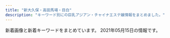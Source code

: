 ```yaml
---
title: "新大久保・高田馬場・目白"
description: "キーワード別にの巨乳アジアン・チャイナエステ嬢情報をまとめました。"
---
```


新着画像と新着キーワードをまとめています。
2021年05月15日の情報です。

<DmmAffiliateIns />
<KeywordTable
  shops={
    [
    {
        "station": "JR\u9ad8\u7530\u99ac\u5834\u99c5\u65e9\u7a32\u7530\u53e3",
        "img_links": [
            "http://www.china-es.info/images/news.jpg",
            "http://www.china-es.info/img/nana1.jpg",
            "http://www.china-es.info/images/menu/top.jpg",
            "http://www.china-es.info/images/sys1.jpg",
            "http://www.china-es.info/img/nana2.jpg",
            "http://www.china-es.info/images/int4.jpg",
            "http://www.china-es.info/img/ringo1.jpg",
            "http://www.china-es.info/images/interior_t.jpg",
            "http://www.china-es.info/images/menu/staff.jpg",
            "http://www.china-es.info/images/sys3.jpg",
            "http://www.china-es.info/images/top.jpg",
            "http://www.china-es.info/images/rec2.jpg",
            "http://www.china-es.info/images/int1.jpg",
            "http://www.china-es.info/img/hibiki1.jpg",
            "http://www.china-es.info/images/staff_t.jpg",
            "http://www.china-es.info/images/menu/interior.jpg",
            "http://www.china-es.info/images/int3.jpg",
            "http://www.china-es.info/images/sys2.jpg",
            "http://www.china-es.info/images/mobile.jpg",
            "http://www.china-es.info/images/head.jpg",
            "http://www.china-es.info/images/rec1.jpg",
            "http://www.china-es.info/images/int2.jpg"
        ],
        "url": "http://www.china-es.info/",
        "keywords": {},
        "name": "Honey At Home \u30cf\u30cb\u30fc\u30a2\u30c3\u30c8\u30db\u30fc\u30e0"
    },
    {
        "keywords": {
            "C": 36
        },
        "name": "Lovely Heart \u5927\u4e45\u4fdd\u5225\u9928",
        "url": "http://aes-treat.com/",
        "img_links": [
            "http://aes-treat.com/scdl/staff/11191.jpg",
            "http://aes-treat.com/scdl/staff/11121mb.jpg",
            "http://aes-treat.com/img/ttl_nouka.jpg",
            "http://aes-treat.com/scdl/staff/11051mb.jpg",
            "http://aes-treat.com/scdl/staff/10971mb.jpg",
            "http://aes-treat.com/scdl/staff/10841.jpg",
            "http://aes-treat.com/pic/top1.jpg",
            "http://aes-treat.com/scdl/staff/11101.jpg",
            "http://aes-treat.com/scdl/staff/11161.jpg",
            "http://aes-treat.com/scdl/staff/10971.jpg",
            "http://aes-treat.com/img/ttl_att.png",
            "http://aes-treat.com/scdl/staff/10721mb.jpg",
            "http://aes-treat.com/scdl/staff/10891.jpg",
            "http://aes-treat.com/scdl/staff/10981.jpg",
            "http://aes-treat.com/scdl/staff/10861mb.jpg",
            "http://aes-treat.com/scdl/staff/10972.jpg",
            "http://aes-treat.com/scdl/staff/10842.jpg",
            "http://aes-treat.com/scdl/staff/11101mb.jpg",
            "http://aes-treat.com/scdl/staff/11201.jpg",
            "http://aes-treat.com/scdl/staff/10651.jpg",
            "http://aes-treat.com/scdl/staff/10981mb.jpg",
            "http://aes-treat.com/scdl/staff/11041.jpg",
            "http://aes-treat.com/scdl/staff/11081.jpg",
            "http://aes-treat.com/scdl/staff/11121.jpg",
            "http://aes-treat.com/scdl/staff/11111mb.jpg",
            "http://aes-treat.com/scdl/staff/10861.jpg",
            "http://aes-treat.com/scdl/staff/10941.jpg",
            "http://aes-treat.com/scdl/staff/11201mb.jpg",
            "http://aes-treat.com/scdl/staff/11151.jpg",
            "http://aes-treat.com/img/system/campaign.jpg",
            "http://aes-treat.com/scdl/staff/10651mb.jpg",
            "http://aes-treat.com/scdl/staff/11162.jpg",
            "http://aes-treat.com/scdl/staff/10902.jpg",
            "http://aes-treat.com/scdl/staff/10841mb.jpg",
            "http://aes-treat.com/scdl/staff/11131.jpg",
            "http://aes-treat.com/scdl/staff/11131mb.jpg",
            "http://aes-treat.com/scdl/staff/11151mb.jpg",
            "http://aes-treat.com/scdl/staff/10941mb.jpg",
            "http://aes-treat.com/scdl/staff/10681mb.jpg",
            "http://aes-treat.com/scdl/staff/10811mb.jpg",
            "http://aes-treat.com/img/ttl_sister.png",
            "http://aes-treat.com/scdl/staff/11161mb.jpg",
            "http://aes-treat.com/scdl/staff/10901.jpg",
            "http://aes-treat.com/img/ttl_mobile.jpg",
            "http://aes-treat.com/i/files/homeimg.jpg",
            "http://aes-treat.com/scdl/staff/10171.jpg",
            "http://aes-treat.com/img/ttl_staff.png",
            "http://aes-treat.com/scdl/staff/11191mb.jpg",
            "http://aes-treat.com/scdl/staff/10171mb.jpg",
            "http://aes-treat.com/scdl/staff/10681.jpg",
            "http://aes-treat.com/scdl/staff/11111.jpg",
            "http://aes-treat.com/scdl/staff/11091.jpg",
            "http://aes-treat.com/scdl/staff/10721.jpg",
            "http://aes-treat.com/pic/head.jpg",
            "http://aes-treat.com/scdl/staff/11081mb.jpg",
            "http://aes-treat.com/scdl/staff/11091mb.jpg",
            "http://aes-treat.com/scdl/staff/10771.jpg",
            "http://aes-treat.com/pic/top2.jpg",
            "http://aes-treat.com/scdl/staff/10891mb.jpg",
            "http://aes-treat.com/scdl/staff/11051.jpg",
            "http://aes-treat.com/scdl/staff/10901mb.jpg",
            "http://aes-treat.com/scdl/staff/11041mb.jpg",
            "http://aes-treat.com/scdl/staff/10811.jpg",
            "http://aes-treat.com/scdl/staff/10771mb.jpg",
            "http://aes-treat.com/img/ttl_attbnr.jpg"
        ],
        "station": "JR\u5927\u4e45\u4fdd\u99c5\u5317\u53e3"
    },
    {
        "url": "http://tkoi.work/",
        "station": "JR\u9ad8\u7530\u99ac\u5834\u99c5\u65e9\u7a32\u7530\u53e3",
        "name": "\u604b",
        "keywords": {},
        "img_links": [
            "http://tkoi.work/images/sys1.png",
            "http://tkoi.work/sp/menu/top.jpg",
            "http://tkoi.work/images/staff_t.jpg",
            "http://tkoi.work/images/main_top.jpg",
            "http://tkoi.work/images/news.png",
            "http://tkoi.work/images/main_footer.jpg",
            "http://tkoi.work/sp/img/riri1.jpg",
            "http://tkoi.work/sp/images/news.jpg",
            "http://tkoi.work/img/ai1.jpg",
            "http://tkoi.work/sp/images/interior_t.png",
            "http://tkoi.work/sp/images/rec1.png",
            "http://tkoi.work/images/4.jpg",
            "http://tkoi.work/img/koko1.jpg",
            "http://tkoi.work/sp/images/tel.jpg",
            "http://tkoi.work/sp/img/koko1.jpg",
            "http://tkoi.work/sp/images/newsb.png",
            "http://tkoi.work/images/s1.png",
            "http://tkoi.work/sp/images/staff_t.png",
            "http://tkoi.work/images/b1.jpg",
            "http://tkoi.work/sp/menu/staff.jpg",
            "http://tkoi.work/sp/images/int1.png",
            "http://tkoi.work/images/2.jpg",
            "http://tkoi.work/images/mobile.jpg",
            "http://tkoi.work/sp/images/1.jpg",
            "http://tkoi.work/sp/images/sys.png",
            "http://tkoi.work/sp/images/info.png",
            "http://tkoi.work/images/ta.jpg",
            "http://tkoi.work/sp/images/3.jpg",
            "http://tkoi.work/sp/img/mika1.jpg",
            "http://tkoi.work/sp/images/footer.png",
            "http://tkoi.work/sp/img/ai1.jpg",
            "http://tkoi.work/images/interior_t.jpg",
            "http://tkoi.work/img/mika1.jpg",
            "http://tkoi.work/sp/images/4.jpg",
            "http://tkoi.work/sp/images/rec2.png",
            "http://tkoi.work/sp/images/int2.png",
            "http://tkoi.work/img/riri1.jpg",
            "http://tkoi.work/sp/images/info_t.jpg",
            "http://tkoi.work/images/1.jpg",
            "http://tkoi.work/images/int1.png",
            "http://tkoi.work/sp/images/head.jpg",
            "http://tkoi.work/images/b2.jpg",
            "http://tkoi.work/sp/images/ac1.jpg",
            "http://tkoi.work/sp/images/ac2.png",
            "http://tkoi.work/images/head.jpg",
            "http://tkoi.work/images/sm.jpg",
            "http://tkoi.work/images/b3.jpg",
            "http://tkoi.work/images/sys2.png",
            "http://tkoi.work/sp/images/2.jpg",
            "http://tkoi.work/images/3.jpg",
            "http://tkoi.work/images/int2.png"
        ]
    },
    {
        "url": "https://est-hana.com/",
        "img_links": [
            "https://est-hana.com/img/girl/thumb/smain110138adcf1cf026681bfa9a408199a21890.jpg",
            "https://est-hana.com/img/girl/list/s77_list.jpg",
            "https://est-hana.com/img/girl/thumb/s173_2.jpg",
            "https://est-hana.com/img/whatnew/20200304.jpg",
            "https://est-hana.com/img/material/staffdetail_t1.png",
            "https://est-hana.com/img/girl/thumb/s173_1.jpg",
            "https://est-hana.com/img/girl/main/s173_1.jpg",
            "https://est-hana.com/img/material/w6.png",
            "https://est-hana.com/img/girl/list/s75_face.jpg",
            "https://est-hana.com/img/material/gm2_rollout.png",
            "https://est-hana.com/img/girl/thumb/smain1912da4fa2da2e801312734721e1a44d8e19.jpg",
            "https://est-hana.com/img/material/massap3.jpg",
            "https://est-hana.com/img/material/top_t4.png",
            "https://est-hana.com/img/girl/list/slist189e9ae2d8752cd8b9474ebd62df9909f9b.jpg",
            "https://est-hana.com/img/girl/list/sface110404ef9fc79e2a0a04d64b621c22a0c77.jpg",
            "https://est-hana.com/img/material/month.png",
            "https://est-hana.com/img/girl/list/slist19053cc33bb85f739f63e84c2ae2c41c2eb.jpg",
            "https://est-hana.com/img/girl/list/slist187110f9d5212fd19d8b8410ec6bff294e6.jpg",
            "https://est-hana.com/img/girl/main/smain110138adcf1cf026681bfa9a408199a21890.jpg",
            "https://est-hana.com/img/material/photorenew2rev1.jpg",
            "https://est-hana.com/img/material/photorenew3.jpg",
            "https://est-hana.com/img/material/accsess_picter2.jpg",
            "https://est-hana.com/img/girl/list/s163_face.jpg",
            "https://est-hana.com/img/girl/list/slist199a8b144d9cbd006fc9dffdf23ad77de07.jpg",
            "https://est-hana.com/img/girl/list/s173_list.jpg",
            "https://est-hana.com/img/material/photorenew5.jpg",
            "https://est-hana.com/img/girl/main/smain1911ec56c0d5cc68365ea11e2e52a40272d8.jpg",
            "https://est-hana.com/img/girl/list/s180_list.jpg",
            "https://est-hana.com/img/girl/list/s139_list.jpg",
            "https://est-hana.com/img/girl/thumb/smain184149673a0eecbfdaab27d1a016ce6f4281.jpg",
            "https://est-hana.com/img/material/massap7.jpg",
            "https://est-hana.com/img/girl/thumb/s77_3.jpg",
            "https://est-hana.com/img/material/systme_t2.png",
            "https://est-hana.com/img/girl/main/s163_1.jpg",
            "https://est-hana.com/img/girl/thumb/s163_1.jpg",
            "https://est-hana.com/img/material/gm1_rollout.png",
            "https://est-hana.com/img/girl/pickup/pickup20180830201105.jpg",
            "https://est-hana.com/img/material/hosi5.png",
            "https://est-hana.com/img/girl/main/smain1891e9ae2d8752cd8b9474ebd62df9909f9b.jpg",
            "https://est-hana.com/img/girl/thumb/s77_2.jpg",
            "https://est-hana.com/img/material/day.png",
            "https://est-hana.com/img/girl/thumb/smain1931e3a7504f14e2050f14cb6782d72bb46c.jpg",
            "https://est-hana.com/img/girl/thumb/smain193281777917c863b2cd265723b9cb5a3c32.jpg",
            "https://est-hana.com/img/girl/main/s180_1.jpg",
            "https://est-hana.com/img/girl/list/s173_face.jpg",
            "https://est-hana.com/img/material/top_t2.png",
            "https://est-hana.com/img/girl/pickup/topgirl20141227182718.png",
            "https://est-hana.com/img/material/top_t6.png",
            "https://est-hana.com/img/girl/list/s88_face.jpg",
            "https://est-hana.com/img/material/gm6_rollout.png",
            "https://est-hana.com/img/material/massap1.jpg",
            "https://est-hana.com/img/girl/list/sface8365230fc40840a020ba3ed47600db4b4a.jpg",
            "https://est-hana.com/img/material/staff_t1rev1.png",
            "https://est-hana.com/img/material/top_t3.png",
            "https://est-hana.com/img/girl/list/sface199a8b144d9cbd006fc9dffdf23ad77de07.jpg",
            "https://est-hana.com/img/girl/thumb/smain83265230fc40840a020ba3ed47600db4b4a.jpg",
            "https://est-hana.com/img/girl/main/smain1931e3a7504f14e2050f14cb6782d72bb46c.jpg",
            "https://est-hana.com/img/girl/thumb/smain19725e2ed7efe2de621955e09d12295a13ee.jpg",
            "https://est-hana.com/img/girl/main/s77_1.jpg",
            "https://est-hana.com/img/girl/list/s180_face.jpg",
            "https://est-hana.com/img/girl/list/s77_face.jpg",
            "https://est-hana.com/img/girl/thumb/smain18725b09cd881b1f036f9f4970616c10b474.jpg",
            "https://est-hana.com/img/girl/pickup/pickup20191214162524.jpg",
            "https://est-hana.com/img/material/massap6.jpg",
            "https://est-hana.com/img/material/topflashimg1.jpg",
            "https://est-hana.com/img/girl/list/sface193e3a7504f14e2050f14cb6782d72bb46c.jpg",
            "https://est-hana.com/img/girl/main/smain1901e7f2a11706f93c08ab1eb76c57c0a501.jpg",
            "https://est-hana.com/img/material/d15.png",
            "https://est-hana.com/img/material/age.png",
            "https://est-hana.com/img/girl/pickup/topgirl20180908131653.png",
            "https://est-hana.com/img/girl/thumb/s180_1.jpg",
            "https://est-hana.com/img/girl/pickup/pickup20190121202926.jpg",
            "https://est-hana.com/img/girl/pickup/topgirl20161016054301.png",
            "https://est-hana.com/img/girl/pickup/pickup20190227121102.jpg",
            "https://est-hana.com/img/girl/list/slist8365230fc40840a020ba3ed47600db4b4a.jpg",
            "https://est-hana.com/img/girl/list/sface19753ce52e0264e81a8a42e5d3c84dd833e.jpg",
            "https://est-hana.com/img/girl/thumb/smain184249673a0eecbfdaab27d1a016ce6f4281.jpg",
            "https://est-hana.com/img/girl/list/s86_list.jpg",
            "https://est-hana.com/img/material/infopanel.png",
            "https://est-hana.com/img/material/sys_option.png",
            "https://est-hana.com/img/material/gm5_rollout.png",
            "https://est-hana.com/img/material/staff_t1.png",
            "https://est-hana.com/img/girl/list/s139_face.jpg",
            "https://est-hana.com/img/girl/thumb/smain197153ce52e0264e81a8a42e5d3c84dd833e.jpg",
            "https://est-hana.com/img/girl/list/slist2012ba9beda1a19f1ba57dcc87485d57321.jpg",
            "https://est-hana.com/img/girl/main/s86_1.jpg",
            "https://est-hana.com/img/girl/pickup/topgirl20140510202547.png",
            "https://est-hana.com/img/material/massap2.jpg",
            "https://est-hana.com/img/girl/thumb/s86_1.jpg",
            "https://est-hana.com/img/girl/list/slist191ec56c0d5cc68365ea11e2e52a40272d8.jpg",
            "https://est-hana.com/img/girl/pickup/topgirl20140502225842.png",
            "https://est-hana.com/img/material/sys_course1_rev2.png",
            "https://est-hana.com/img/material/photorenew1.jpg",
            "https://est-hana.com/img/girl/thumb/smain1871110bf62c88dcefca310cdc127f9b11f2.jpg",
            "https://est-hana.com/img/material/systme_t1.png",
            "https://est-hana.com/img/material/sys_course2_rev2.png",
            "https://est-hana.com/img/girl/pickup/pickup20191208191053.jpg",
            "https://est-hana.com/img/material/massap4.jpg",
            "https://est-hana.com/img/girl/list/s88_list.jpg",
            "https://est-hana.com/img/girl/main/smain1871110bf62c88dcefca310cdc127f9b11f2.jpg",
            "https://est-hana.com/img/material/massap5.jpg",
            "https://est-hana.com/img/material/returnbtn.png",
            "https://est-hana.com/img/girl/list/slist19753ce52e0264e81a8a42e5d3c84dd833e.jpg",
            "https://est-hana.com/img/material/gm4_rollout.png",
            "https://est-hana.com/img/girl/thumb/smain1902e7f2a11706f93c08ab1eb76c57c0a501.jpg",
            "https://est-hana.com/img/girl/pickup/pickup20181218104555.jpg",
            "https://est-hana.com/img/material/gm3_rollout.png",
            "https://est-hana.com/img/camp/camp20210501.png",
            "https://est-hana.com/img/whatnew/20200401_mask.jpg",
            "https://est-hana.com/img/material/m5.png",
            "https://est-hana.com/img/girl/list/slist110d5ce8a5906e2cdaf90af47c9395e0dff.jpg",
            "https://est-hana.com/img/girl/main/smain197153ce52e0264e81a8a42e5d3c84dd833e.jpg",
            "https://est-hana.com/img/girl/thumb/smain83165230fc40840a020ba3ed47600db4b4a.jpg",
            "https://est-hana.com/img/material/sys_etc.png",
            "https://est-hana.com/img/girl/pickup/pickup20190528135649.jpg",
            "https://est-hana.com/img/material/hosi4.png",
            "https://est-hana.com/img/girl/thumb/smain1891e9ae2d8752cd8b9474ebd62df9909f9b.jpg",
            "https://est-hana.com/img/material/detailwaku.png",
            "https://est-hana.com/img/material/photorenew4.jpg",
            "https://est-hana.com/img/girl/pickup/topgirl20190528141109.png",
            "https://est-hana.com/img/girl/list/slist193a69a1a063a3159e298d18b691542266d.jpg",
            "https://est-hana.com/img/girl/list/s86_face.jpg",
            "https://est-hana.com/img/girl/thumb/s75_1.jpg",
            "https://est-hana.com/img/girl/pickup/pickup20190118192153.jpg",
            "https://est-hana.com/img/girl/list/sface187386757ea62d773ca58e2457fc23b8e13.jpg",
            "https://est-hana.com/img/material/sys_course3_rev1.png",
            "https://est-hana.com/img/girl/thumb/s88_1.jpg",
            "https://est-hana.com/img/girl/pickup/topgirl20180308214256.png",
            "https://est-hana.com/img/girl/thumb/smain1901e7f2a11706f93c08ab1eb76c57c0a501.jpg",
            "https://est-hana.com/img/girl/pickup/pickup20190118192257.jpg",
            "https://est-hana.com/img/girl/pickup/pickup20180526173711.jpg",
            "https://est-hana.com/img/material/accsess_station.png",
            "https://est-hana.com/img/girl/main/s88_1.jpg",
            "https://est-hana.com/img/girl/pickup/pickup20141227182613.jpeg",
            "https://est-hana.com/img/material/click_tel_btn.png",
            "https://est-hana.com/img/girl/thumb/smain1911ec56c0d5cc68365ea11e2e52a40272d8.jpg",
            "https://est-hana.com/img/girl/thumb/smain1102404ef9fc79e2a0a04d64b621c22a0c77.jpg",
            "https://est-hana.com/img/girl/list/sface201dc74ab8dea78d771771d5fda7bccc989.jpg",
            "https://est-hana.com/img/girl/list/s75_list.jpg",
            "https://est-hana.com/img/material/sframe2014.png",
            "https://est-hana.com/img/girl/main/s75_1.jpg",
            "https://est-hana.com/img/whatnew/20200401min60.jpg",
            "https://est-hana.com/img/girl/list/sface191ec56c0d5cc68365ea11e2e52a40272d8.jpg",
            "https://est-hana.com/img/girl/list/sface190e7f2a11706f93c08ab1eb76c57c0a501.jpg",
            "https://est-hana.com/img/material/top_t2_img_rev2.jpg",
            "https://est-hana.com/img/girl/pickup/topgirl20180526173824.png",
            "https://est-hana.com/img/girl/list/slist18449673a0eecbfdaab27d1a016ce6f4281.jpg",
            "https://est-hana.com/img/material/massa_t1.png",
            "https://est-hana.com/img/girl/list/sface18449673a0eecbfdaab27d1a016ce6f4281.jpg",
            "https://est-hana.com/img/girl/thumb/smain1913da4fa2da2e801312734721e1a44d8e19.jpg",
            "https://est-hana.com/img/girl/list/sface189e9ae2d8752cd8b9474ebd62df9909f9b.jpg",
            "https://est-hana.com/img/girl/thumb/s77_1.jpg",
            "https://est-hana.com/img/girl/list/s163_list.jpg",
            "https://est-hana.com/img/material/top_t5.png",
            "https://est-hana.com/img/material/line1.png",
            "https://est-hana.com/img/girl/main/smain184149673a0eecbfdaab27d1a016ce6f4281.jpg",
            "https://est-hana.com/img/material/top_twitter.png",
            "https://est-hana.com/img/girl/main/smain83165230fc40840a020ba3ed47600db4b4a.jpg"
        ],
        "keywords": {
            "\u30c0\u30a4\u30ca\u30de\u30a4\u30c8": 1,
            "E": 4,
            "C": 40,
            "G": 1
        },
        "name": "\u82b1",
        "station": "JR\u5927\u4e45\u4fdd\u99c5\u5317\u53e3"
    },
    {
        "keywords": {},
        "img_links": [
            "http://www.kity.work/images/head.jpg",
            "http://www.kity.work/images/3.jpg",
            "http://www.kity.work/img/aoi1.jpg",
            "http://www.kity.work/images/s2.jpg",
            "http://www.kity.work/img/sara2.jpg",
            "http://www.kity.work/img/aoi2.jpg",
            "http://www.kity.work/img/erina2.jpg",
            "http://www.kity.work/images/sys.jpg",
            "http://www.kity.work/images/tel.jpg",
            "http://www.kity.work/staff/erina.jpg",
            "http://www.kity.work/images/5.jpg",
            "http://www.kity.work/images/up.jpg",
            "http://www.kity.work/img/yuka1.jpg",
            "http://www.kity.work/images/7.jpg",
            "http://www.kity.work/images/ac2.jpg",
            "http://www.kity.work/images/1.jpg",
            "http://www.kity.work/staff/sara.jpg",
            "http://www.kity.work/staff/yuka.jpg",
            "http://www.kity.work/img/yuka2.jpg",
            "http://www.kity.work/images/s1.jpg",
            "http://www.kity.work/staff/nana.jpg",
            "http://www.kity.work/staff/aoi.jpg",
            "http://www.kity.work/img/erina1.jpg",
            "http://www.kity.work/img/nana1.jpg",
            "http://www.kity.work/img/sara1.jpg",
            "http://www.kity.work/images/int2.jpg",
            "http://www.kity.work/images/int1.jpg",
            "http://www.kity.work/images/6.jpg",
            "http://www.kity.work/images/interior_t.jpg",
            "http://www.kity.work/images/s1.png",
            "http://www.kity.work/images/staff_t.jpg",
            "http://www.kity.work/images/tg.jpg",
            "http://www.kity.work/images/news.jpg"
        ],
        "url": "http://www.kity.work/",
        "station": "JR\u9ad8\u7530\u99ac\u5834\u99c5\u65e9\u7a32\u7530\u53e3",
        "name": "\u98a8\u96c5\u5802 \uff5e\u3075\u3046\u304c\u3069\u3046\uff5e"
    },
    {
        "station": "JR\u9ad8\u7530\u99ac\u5834\u99c5\u65e9\u7a32\u7530\u53e3",
        "keywords": {
            "83": 3,
            "86": 3,
            "C": 18
        },
        "name": "\u99ac\u5834one",
        "url": "http://familiar.ests.jp/",
        "img_links": [
            "http://familiar.ests.jp/photos/sites/33/2019/09/2019092318545965.jpg",
            "http://familiar.ests.jp/images/info.png",
            "http://familiar.ests.jp/images/s_link.png",
            "http://familiar.ests.jp/images/news.png",
            "http://familiar.ests.jp/images/s_staff.png",
            "http://familiar.ests.jp/images/s_service.png",
            "http://familiar.ests.jp/images/top.jpg",
            "http://familiar.ests.jp/photos/sites/33/2019/07/2019073009094778.jpg",
            "http://familiar.ests.jp/images/staff_bj4s.png",
            "http://familiar.ests.jp/photos/sites/33/2020/10/2020101901153954.jpg",
            "http://familiar.ests.jp/images/nei_bj1.png",
            "http://familiar.ests.jp/images/mobile.jpg",
            "http://familiar.ests.jp/images/service.jpg",
            "http://familiar.ests.jp/photos/sites/33/2019/09/2019092718554568.jpg",
            "http://familiar.ests.jp/images/bian.jpg",
            "http://familiar.ests.jp/images/acc.png",
            "http://familiar.ests.jp/photos/sites/33/2019/09/2019092718570723.jpg",
            "http://familiar.ests.jp/images/staff_bj1s.png",
            "http://familiar.ests.jp/photos/sites/33/2020/10/2020101409554799.jpg"
        ]
    },
    {
        "keywords": {
            "D": 2,
            "88": 3,
            "E": 2,
            "C": 3,
            "86": 4
        },
        "station": "JR\u9ad8\u7530\u99ac\u5834\u99c5",
        "name": "NEW ONLY ONE",
        "img_links": [
            "http://www.aromaonly1.com/images/index_18.jpg",
            "http://www.aromaonly1.com/uploads/66dc68de1f9c001b6f15d52303314efc.jpg",
            "http://www.aromaonly1.com/images/index_11.jpg",
            "http://www.aromaonly1.com/uploads/39a20c0f1405de5aa73fad53492e41be.jpg",
            "http://www.aromaonly1.com/images/index_06.jpg",
            "http://www.aromaonly1.com/images/aromaonly1_468x60.png",
            "http://www.aromaonly1.com/images/index_19.jpg",
            "http://www.aromaonly1.com/uploads/b43afdf6c0db7020b472f89b05664984.jpg",
            "http://www.aromaonly1.com/images/index_16.jpg",
            "http://www.aromaonly1.com/images/index_15.jpg",
            "http://www.aromaonly1.com/images/index_17.jpg",
            "http://www.aromaonly1.com/images/index_02.jpg",
            "http://www.aromaonly1.com/images/index_01.jpg",
            "http://www.aromaonly1.com/uploads/0d74a4af5e268e3562daa56048c13906.jpg",
            "http://www.aromaonly1.com/my_work/images/pic1.png",
            "http://www.aromaonly1.com/uploads/2f5941103973429d3981087968a845a3.jpg",
            "http://www.aromaonly1.com/images/index_05.jpg",
            "http://www.aromaonly1.com/images/interior_10.jpg",
            "http://www.aromaonly1.com/uploads/e01fa669285bc99ba782abfd90a08bb2.jpg",
            "http://www.aromaonly1.com/images/service_10.jpg",
            "http://www.aromaonly1.com/uploads/ac75f516de3602f2ed5de1d9e2383a35.jpg",
            "http://www.aromaonly1.com/uploads/8e9e8b4d89b256773f17dff61368328c.jpg",
            "http://www.aromaonly1.com/images/service_11.jpg",
            "http://www.aromaonly1.com/images/index_08.jpg",
            "http://www.aromaonly1.com/uploads/015cba9c432d730d26583fe998534fa6.jpg",
            "http://www.aromaonly1.com/images/index_04.jpg",
            "http://www.aromaonly1.com/uploads/c24b4a66b959c50d941c227e2167e47a.jpg",
            "http://www.aromaonly1.com/images/fanhui.png",
            "http://www.aromaonly1.com/images/index_12.jpg",
            "http://www.aromaonly1.com/images/index_07.jpg",
            "http://www.aromaonly1.com/images/index_14.jpg",
            "http://www.aromaonly1.com/uploads/5f4083d49285cbe64774b1bd70e86150.jpg",
            "http://www.aromaonly1.com/uploads/56e94a67d1aa4ea89d5f2064a387ab96.jpg",
            "http://www.aromaonly1.com/uploads/18799c1985ca7d1cd026808323ec51c2.jpg",
            "http://www.aromaonly1.com/images/index_21.jpg",
            "http://www.aromaonly1.com/images/index_20.jpg",
            "http://www.aromaonly1.com/images/girls_10.jpg",
            "http://www.aromaonly1.com/uploads/3e6ede4dd71b9611bfc0fc01fff82057.jpg",
            "http://www.aromaonly1.com/images/link_10.jpg",
            "http://www.aromaonly1.com/images/index_03.jpg"
        ],
        "url": "http://www.aromaonly1.com/"
    },
    {
        "keywords": {
            "\u30bb\u30af\u30b7\u30fc": 1,
            "C": 21,
            "E": 1
        },
        "station": "JR\u5927\u4e45\u4fdd\u99c5\u5317\u53e3",
        "url": "https://www.cocoro556.in/",
        "name": "COCORO",
        "img_links": [
            "https://www.cocoro556.in/img/girl/list/slist167f0b4414b94d2c934624a47b21815ef54.jpg",
            "https://www.cocoro556.in/img/girl/main/smain1421b75436b0012f83588e08b8d8eb48c8c2.jpg",
            "https://www.cocoro556.in/img/material/p6_t3_subt1.png",
            "https://www.cocoro556.in/img/camp/camp20210501premium.jpg",
            "https://www.cocoro556.in/img/girl/main/smain1541a1f8e548a2959236fdd0e7abcde80ac7.jpg",
            "https://www.cocoro556.in/img/girl/list/slist12642f85375ac3eb532582567360874d2d6.jpg",
            "https://www.cocoro556.in/img/material/top_t4.png",
            "https://www.cocoro556.in/img/material/photost4rev1.png",
            "https://www.cocoro556.in/img/girl/thumb/smain1421b75436b0012f83588e08b8d8eb48c8c2.jpg",
            "https://www.cocoro556.in/img/girl/thumb/smain1673d805234c8fbb465b0ed26b0a1e25b455.jpg",
            "https://www.cocoro556.in/img/material/p3_t1.png",
            "https://www.cocoro556.in/img/material/p2_t2_sub_m1_3.png",
            "https://www.cocoro556.in/img/material/p2_t2_sub_m1_1.png",
            "https://www.cocoro556.in/img/material/photost5.png",
            "https://www.cocoro556.in/img/material/top_t3_subt1.png",
            "https://www.cocoro556.in/img/material/p2_t2_sub_m1_2.png",
            "https://www.cocoro556.in/img/girl/thumb/smain126142f85375ac3eb532582567360874d2d6.jpg",
            "https://www.cocoro556.in/img/material/accminimgrev1.jpg",
            "https://www.cocoro556.in/img/girl/list/slist154a1f8e548a2959236fdd0e7abcde80ac7.jpg",
            "https://www.cocoro556.in/img/girl/main/smain1441346e3df3ff1cef1386c89c6ba9e9f72e.jpg",
            "https://www.cocoro556.in/img/girl/main/smain145116a1817d484392856fb102a075fe06df.jpg",
            "https://www.cocoro556.in/img/material/gm5_rollover.png",
            "https://www.cocoro556.in/img/material/gm3_rollout.png",
            "https://www.cocoro556.in/img/girl/list/slist144346e3df3ff1cef1386c89c6ba9e9f72e.jpg",
            "https://www.cocoro556.in/img/material/photost2rev1.png",
            "https://www.cocoro556.in/img/girl/thumb/smain1423ae12bc52cc115b3190fbe6a84a8ffa74.jpg",
            "https://www.cocoro556.in/img/material/p2_t2_subt5.png",
            "https://www.cocoro556.in/img/material/pageheaderimg3.jpg",
            "https://www.cocoro556.in/img/girl/thumb/smain16617090642c09cac745b0ded19f41e41b2c.jpg",
            "https://www.cocoro556.in/img/girl/list/slist1667090642c09cac745b0ded19f41e41b2c.jpg",
            "https://www.cocoro556.in/img/material/p6_t2_subt1.png",
            "https://www.cocoro556.in/img/material/p3_1_t1.png",
            "https://www.cocoro556.in/img/girl/thumb/smain1672d805234c8fbb465b0ed26b0a1e25b455.jpg",
            "https://www.cocoro556.in/img/material/gm6_rollover.png",
            "https://www.cocoro556.in/img/material/top_t3_imgrev1.jpg",
            "https://www.cocoro556.in/img/material/pageheaderimg1.jpg",
            "https://www.cocoro556.in/img/material/top_t3.png",
            "https://www.cocoro556.in/img/girl/main/smain1671d805234c8fbb465b0ed26b0a1e25b455.jpg",
            "https://www.cocoro556.in/img/girl/main/smain1461f806d031a1244ccfaa8b4d307f6ef6d7.jpg",
            "https://www.cocoro556.in/img/girl/thumb/smain16637090642c09cac745b0ded19f41e41b2c.jpg",
            "https://www.cocoro556.in/img/girl/thumb/smain16627090642c09cac745b0ded19f41e41b2c.jpg",
            "https://www.cocoro556.in/img/girl/thumb/smain145116a1817d484392856fb102a075fe06df.jpg",
            "https://www.cocoro556.in/img/material/top_t1.png",
            "https://www.cocoro556.in/img/girl/thumb/smain1671d805234c8fbb465b0ed26b0a1e25b455.jpg",
            "https://www.cocoro556.in/img/material/pd_number.png",
            "https://www.cocoro556.in/img/material/p2_t2_subt5_m1.png",
            "https://www.cocoro556.in/img/girl/thumb/smain1462f806d031a1244ccfaa8b4d307f6ef6d7.jpg",
            "https://www.cocoro556.in/img/girl/thumb/smain14922dea5bdda380e76839c012ab24bd9f82.jpg",
            "https://www.cocoro556.in/img/material/p6_t1.png",
            "https://www.cocoro556.in/img/material/gm5_rollout.png",
            "https://www.cocoro556.in/img/girl/main/smain126142f85375ac3eb532582567360874d2d6.jpg",
            "https://www.cocoro556.in/img/material/p2_t2.png",
            "https://www.cocoro556.in/img/girl/thumb/smain1543ab2e0ee9f9fde8103e9fe80e33b07761.jpg",
            "https://www.cocoro556.in/img/girl/thumb/smain145316a1817d484392856fb102a075fe06df.jpg",
            "https://www.cocoro556.in/img/material/pd_st3.png",
            "https://www.cocoro556.in/img/girl/thumb/smain1491773ceed1a7cd35919e9c6866285fb943.jpg",
            "https://www.cocoro556.in/img/material/p2_t2_subt4.png",
            "https://www.cocoro556.in/img/material/pd_st2.png",
            "https://www.cocoro556.in/img/material/leftinfo.png",
            "https://www.cocoro556.in/img/material/pageheaderimg2.jpg",
            "https://www.cocoro556.in/img/girl/list/slist142b75436b0012f83588e08b8d8eb48c8c2.jpg",
            "https://www.cocoro556.in/img/material/gm2_rollover.png",
            "https://www.cocoro556.in/img/material/gm1_rollover.png",
            "https://www.cocoro556.in/img/girl/list/slist14516a1817d484392856fb102a075fe06df.jpg",
            "https://www.cocoro556.in/img/girl/thumb/smain1442346e3df3ff1cef1386c89c6ba9e9f72e.jpg",
            "https://www.cocoro556.in/img/girl/thumb/smain14634879628e490d1ecf1cd7a9d727569f95.jpg",
            "https://www.cocoro556.in/img/camp/camp20210403short.jpg",
            "https://www.cocoro556.in/img/material/photost3rev1.png",
            "https://www.cocoro556.in/img/material/photost6.png",
            "https://www.cocoro556.in/img/girl/thumb/smain1493773ceed1a7cd35919e9c6866285fb943.jpg",
            "https://www.cocoro556.in/img/girl/thumb/smain145216a1817d484392856fb102a075fe06df.jpg",
            "https://www.cocoro556.in/img/girl/thumb/smain1541a1f8e548a2959236fdd0e7abcde80ac7.jpg",
            "https://www.cocoro556.in/img/material/p2_t2_subt5_m2.png",
            "https://www.cocoro556.in/img/material/p2_t2_subt3.png",
            "https://www.cocoro556.in/img/material/p2_t2_subt1.png",
            "https://www.cocoro556.in/img/girl/thumb/smain1422b75436b0012f83588e08b8d8eb48c8c2.jpg",
            "https://www.cocoro556.in/img/material/pd_st1.png",
            "https://www.cocoro556.in/img/material/p6_t2.png",
            "https://www.cocoro556.in/img/material/p6_t3.png",
            "https://www.cocoro556.in/img/girl/main/smain16617090642c09cac745b0ded19f41e41b2c.jpg",
            "https://www.cocoro556.in/img/material/ftel.png",
            "https://www.cocoro556.in/img/girl/main/smain1491773ceed1a7cd35919e9c6866285fb943.jpg",
            "https://www.cocoro556.in/img/material/photost1.png",
            "https://www.cocoro556.in/img/material/photost7.png",
            "https://www.cocoro556.in/img/material/mobilesite.png",
            "https://www.cocoro556.in/img/material/gm6_rollout.png",
            "https://www.cocoro556.in/img/material/pageheaderimg4.jpg",
            "https://www.cocoro556.in/img/material/p2_t2_subt2.png",
            "https://www.cocoro556.in/img/girl/thumb/smain1461f806d031a1244ccfaa8b4d307f6ef6d7.jpg",
            "https://www.cocoro556.in/img/girl/thumb/smain126242f85375ac3eb532582567360874d2d6.jpg",
            "https://www.cocoro556.in/img/material/p5_t1.png",
            "https://www.cocoro556.in/img/girl/list/slist146f806d031a1244ccfaa8b4d307f6ef6d7.jpg",
            "https://www.cocoro556.in/img/material/age_rollout.png",
            "https://www.cocoro556.in/img/girl/list/slist149a7ba2e87eeed7d2ede49599bc2037647.jpg",
            "https://www.cocoro556.in/img/girl/thumb/smain1542a1f8e548a2959236fdd0e7abcde80ac7.jpg",
            "https://www.cocoro556.in/img/girl/thumb/smain126332fd72809eba38056753c1720b05d8d5.jpg",
            "https://www.cocoro556.in/img/material/p2_t2_subt4_m1.png",
            "https://www.cocoro556.in/img/material/gm2_rollout.png",
            "https://www.cocoro556.in/img/girl/thumb/smain1443346e3df3ff1cef1386c89c6ba9e9f72e.jpg",
            "https://www.cocoro556.in/img/material/top_t2.png",
            "https://www.cocoro556.in/img/material/gm3_rollover.png",
            "https://www.cocoro556.in/img/material/gm4_rollout.png",
            "https://www.cocoro556.in/img/camp/camp20210501.jpg",
            "https://www.cocoro556.in/img/material/gm1_rollout.png",
            "https://www.cocoro556.in/img/girl/thumb/smain1441346e3df3ff1cef1386c89c6ba9e9f72e.jpg"
        ]
    },
    {
        "name": "\u6708\u306e\u82b1",
        "keywords": {},
        "img_links": [
            "https://static.wixstatic.com/media/80a184_37c7b495532e44808fa932ada8728921~mv2.png",
            "https://static.wixstatic.com/media/80a184_126746405a7f40f191a12f71b777ea41~mv2.png",
            "https://static.wixstatic.com/media/80a184_fc46eb4762dc45d5aaded3823ed9ff89~mv2.png",
            "https://static.wixstatic.com/media/80a184_60e3e10d71c6473ca82f313fefc49773~mv2.png",
            "https://static.wixstatic.com/media/80a184_5208b825bc574a8e8c38cfed61640f7b~mv2.png",
            "https://static.wixstatic.com/media/80a184_f4cca0709e8a42dfbc72e26393934723~mv2.jpg",
            "https://static.wixstatic.com/media/80a184_b70a2c117ac542f79ec2a2014b642be4~mv2.png",
            "https://static.wixstatic.com/media/80a184_a8f91b6640fd4492af590f16ac685c66~mv2.png",
            "https://static.wixstatic.com/media/80a184_40c0679b081a48f9bb573cda81913473~mv2.png",
            "https://static.wixstatic.com/media/80a184_a8e12af9159e4af2bbd2cf724caf4e6a~mv2.jpeg",
            "https://static.wixstatic.com/media/80a184_9dc0d14b20d54a71a6cb9f57217e8a32~mv2.png",
            "https://static.wixstatic.com/media/80a184_685d8785c64448469efbaecd356f0615~mv2.jpg",
            "https://static.wixstatic.com/media/80a184_6f8a99a76cfa4e8cb6871f8cdc4667f5~mv2.png",
            "https://static.wixstatic.com/media/71aabe_7fde48e91203411687f75bf66049b810~mv2.jpg"
        ],
        "url": "https://tsukinohana88.wixsite.com/index",
        "station": "JR\u65b0\u5927\u4e45\u4fdd\u99c5"
    },
    {
        "keywords": {
            "87": 72,
            "88": 27,
            "83": 9,
            "86": 94,
            "C": 2,
            "D": 182,
            "E": 36,
            "85": 18
        },
        "name": "Familiar\u30fb\u30d5\u30a1\u30df\u30ea\u30fc\u30a2",
        "station": "JR\u65b0\u5927\u4e45\u4fdd\u99c5",
        "url": "http://familiar.tyo.cm/",
        "img_links": [
            "http://familiar.tyo.cm/photos/sites/37/2019/06/2019060406161857.jpg",
            "http://familiar.tyo.cm/photos/sites/37/2019/03/2019032406115311.jpg",
            "http://familiar.tyo.cm/images/s_link.jpg",
            "http://familiar.tyo.cm/photos/sites/37/2019/11/2019110802115992.jpg",
            "http://familiar.tyo.cm/photos/sites/37/2019/06/201906040617136.jpg",
            "http://familiar.tyo.cm/images/s_staff.jpg",
            "http://familiar.tyo.cm/photos/sites/37/2019/03/2019031806471671.jpg",
            "http://familiar.tyo.cm/photos/sites/37/2019/12/2019120502264671.jpg",
            "http://familiar.tyo.cm/photos/sites/37/2019/06/2019060406241084.jpg",
            "http://familiar.tyo.cm/photos/sites/37/2019/12/2019120401354980.jpg",
            "http://familiar.tyo.cm/photos/sites/37/2019/03/2019032406115491.jpg",
            "http://familiar.tyo.cm/photos/sites/37/2019/12/2019120401354873.jpg",
            "http://familiar.tyo.cm/images/s_news.jpg",
            "http://familiar.tyo.cm/photos/sites/37/2019/09/2019090503385014.jpg",
            "http://familiar.tyo.cm/photos/sites/37/2019/11/2019112002511160.jpg",
            "http://familiar.tyo.cm/photos/sites/37/2019/12/2019120502265383.jpg",
            "http://familiar.tyo.cm/photos/sites/37/2019/06/2019061502562798.jpg",
            "http://familiar.tyo.cm/photos/sites/37/2019/03/2019032406115598.jpg",
            "http://familiar.tyo.cm/photos/sites/37/2019/06/2019061502562797.jpg",
            "http://familiar.tyo.cm/photos/sites/37/2019/10/2019100304481325.jpg",
            "http://familiar.tyo.cm/photos/sites/37/2019/06/2019062210030384.jpg",
            "http://familiar.tyo.cm/photos/sites/37/2019/10/2019102502193826.jpg",
            "http://familiar.tyo.cm/photos/sites/37/2019/11/2019112902341792.jpg",
            "http://familiar.tyo.cm/photos/sites/37/2019/10/2019102502193551.jpg",
            "http://familiar.tyo.cm/photos/sites/37/2019/03/2019032406115312.jpg",
            "http://familiar.tyo.cm/images/mobile.jpg",
            "http://familiar.tyo.cm/images/1.png",
            "http://familiar.tyo.cm/photos/sites/37/2019/03/2019032406115446.jpg",
            "http://familiar.tyo.cm/photos/sites/37/2019/10/2019102408541458.jpg",
            "http://familiar.tyo.cm/photos/sites/37/2018/12/2018121903022968.jpg",
            "http://familiar.tyo.cm/photos/sites/37/2019/12/201912130833132.jpg",
            "http://familiar.tyo.cm/photos/sites/37/2019/12/2019120401355046.jpg",
            "http://familiar.tyo.cm/photos/sites/37/2019/09/201909270657496.jpg",
            "http://familiar.tyo.cm/images/top.png",
            "http://familiar.tyo.cm/photos/sites/37/2019/03/2019032406115451.jpg",
            "http://familiar.tyo.cm/images/tel.png",
            "http://familiar.tyo.cm/photos/sites/37/2018/12/2018121903013346.jpg",
            "http://familiar.tyo.cm/photos/sites/37/2019/06/2019061502562745.jpg",
            "http://familiar.tyo.cm/photos/sites/37/2019/03/2019032406115440.jpg"
        ]
    },
    {
        "img_links": [],
        "name": "Rabenda\u30fb\u30e9\u30d9\u30f3\u30c0\u30fc",
        "keywords": {},
        "station": "JR\u5927\u4e45\u4fdd\u99c5\u5317\u53e3",
        "url": "http://gogonoheya.ies.fun/"
    },
    {
        "keywords": {},
        "name": "\u697d\u5712",
        "url": "http://massage-1.net/",
        "img_links": [
            "http://massage-1.net/images/top/top_04.jpg",
            "http://massage-1.net/images/top/top_02.jpg",
            "http://massage-1.net/images/top/top_05.jpg",
            "http://massage-1.net/images/top/top_03.jpg",
            "http://massage-1.net/images/top/top_06.jpg",
            "http://massage-1.net/images/staff_image/staf_05a.jpg",
            "http://massage-1.net/images/top/top_01.jpg",
            "http://massage-1.net/images/page_top.png",
            "http://massage-1.net/images/top/top_08.png",
            "http://massage-1.net/images/home/top.jpg"
        ],
        "station": "JR\u9ad8\u7530\u99ac\u5834\u99c5\u65e9\u7a32\u7530\u53e3"
    },
    {
        "img_links": [
            "http://pretty.este.work/hana.jpg",
            "http://pretty.este.work/head.jpg",
            "http://pretty.este.work/news.jpg",
            "http://pretty.este.work/1.jpg",
            "http://pretty.este.work/sayurin.jpg",
            "http://pretty.este.work/int1.png",
            "http://pretty.este.work/rec2.png",
            "http://pretty.este.work/staff_t.jpg",
            "http://pretty.este.work/3.jpg",
            "http://pretty.este.work/up.jpg",
            "http://pretty.este.work/sakura.jpg",
            "http://pretty.este.work/rec1.png",
            "http://pretty.este.work/tg.jpg",
            "http://pretty.este.work/ayumi.jpg",
            "http://pretty.este.work/2.jpg",
            "http://pretty.este.work/4.jpg",
            "http://pretty.este.work/interior_t.jpg"
        ],
        "station": "JR\u9ad8\u7530\u99ac\u5834\u99c5",
        "keywords": {},
        "name": "Pretty \uff5e\u30d7\u30ea\u30c6\u30a3\u30fc\uff5e",
        "url": "http://pretty.este.work/"
    },
    {
        "name": "RAN\uff5e\u30e9\u30f3\uff5e",
        "img_links": [
            "http://esthe.top/images/an_1_03.jpg",
            "http://esthe.top/images/demo/slider/tooltips/slide4.png",
            "http://esthe.top/images/an_1_06.jpg",
            "http://esthe.top/images/an_2_05.jpg",
            "http://esthe.top/images/room_images/gallery-01.jpg",
            "http://esthe.top/images/room_images/index-02.jpg",
            "http://esthe.top/images/an_2_02.jpg",
            "http://esthe.top/images/demo/slider/tooltips/slide1.png",
            "http://esthe.top/images/staff_images/staff_09a.jpg",
            "http://esthe.top/images/QRcode.jpg",
            "http://esthe.top/images/staff_images/staff_010b.jpg",
            "http://esthe.top/images/an_2_06.jpg",
            "http://esthe.top/images/staff_images/staff_09b.jpg",
            "http://esthe.top/images/demo/slider/images/slide3.png",
            "http://esthe.top/images/Bottom_01.jpg",
            "http://esthe.top/images/staff_images/staff_07a.jpg",
            "http://esthe.top/images/staff_images/staff_07b.jpg",
            "http://esthe.top/images/room_images/gallery-06.jpg",
            "http://esthe.top/images/acs_ima/access-03.jpg",
            "http://esthe.top/images/an_1_02.jpg",
            "http://esthe.top/images/room_images/gallery-05.jpg",
            "http://esthe.top/images/staff_images/staff_010a.jpg",
            "http://esthe.top/images/acs_ima/access-04.jpg",
            "http://esthe.top/images/room_images/gallery-04.jpg",
            "http://esthe.top/images/staff_images/staff_04a.jpg",
            "http://esthe.top/images/staff_images/staff_01b.jpg",
            "http://esthe.top/images/demo/slider/tooltips/slide3.png",
            "http://esthe.top/images/demo/slider/images/slide5.png",
            "http://esthe.top/images/an_1_05.jpg",
            "http://esthe.top/images/demo/slider/tooltips/slide5.png",
            "http://esthe.top/images/room_images/index-01.jpg",
            "http://esthe.top/images/Bottom_02.jpg",
            "http://esthe.top/images/staff_images/staff_04b.jpg",
            "http://esthe.top/images/room_images/gallery-03.jpg",
            "http://esthe.top/images/staff_images/staff_01a.jpg",
            "http://esthe.top/images/demo/slider/images/slide1.png",
            "http://esthe.top/images/an_2_07.jpg",
            "http://esthe.top/images/room_images/gallery-02.jpg",
            "http://esthe.top/images/an_1_07.jpg",
            "http://esthe.top/images/staff_images/staff_012a.jpg",
            "http://esthe.top/images/demo/slider/images/slide4.png",
            "http://esthe.top/images/demo/slider/images/slide2.png",
            "http://esthe.top/images/an_2_03.jpg",
            "http://esthe.top/images/an_2_04.jpg",
            "http://esthe.top/images/an_1_04.jpg",
            "http://esthe.top/images/acs_ima/access-02.jpg",
            "http://esthe.top/images/demo/slider/tooltips/slide2.png",
            "http://esthe.top/images/acs_ima/access-01.jpg"
        ],
        "station": "JR\u9ad8\u7530\u99ac\u5834\u99c5\u6771\u53e3",
        "url": "http://esthe.top/",
        "keywords": {}
    },
    {
        "name": "\u60a0\u30a8\u30b9\u30c6",
        "station": "JR\u9ad8\u7530\u99ac\u5834\u99c5\u65e9\u7a32\u7530\u53e3",
        "keywords": {
            "87": 4,
            "C": 7,
            "D": 1,
            "88": 4
        },
        "img_links": [
            "http://www.y-rlx.site/images/rec.jpg",
            "http://www.y-rlx.site/images/index_03.jpg",
            "http://www.y-rlx.site/images/rec_09.jpg",
            "http://www.y-rlx.site/images/upload/thumb/0776a8acf9219785.jpg",
            "http://www.y-rlx.site/images/upload/thumb/117cc02414cb58fe.jpg",
            "http://y-rlx.site/images/index_04.jpg",
            "http://www.y-rlx.site/images/index_08.jpg",
            "http://www.y-rlx.site/images/card.jpg",
            "http://www.y-rlx.site/images/index_07.jpg",
            "http://www.y-rlx.site/images/upload/thumb/0d7b4714c8aced28.jpg",
            "http://www.y-rlx.site/images/index_01.jpg",
            "http://y-rlx.site/images/index_07.jpg",
            "http://www.y-rlx.site/images/upload/thumb/855f910df0047867.jpg",
            "http://www.y-rlx.site/images/index_04.jpg",
            "http://www.y-rlx.site/images/index_19.jpg",
            "http://www.y-rlx.site/images/index_05.jpg",
            "http://www.y-rlx.site/girl/03.jpg",
            "http://www.y-rlx.site/images/upload/thumb/e0a26e58e17a1416.jpg",
            "http://www.y-rlx.site/images/index_18.jpg",
            "http://www.y-rlx.site/images/index_20.jpg",
            "http://www.y-rlx.site/images/upload/thumb/ff974991237a3b19.jpg",
            "http://www.y-rlx.site/images/index_10.jpg",
            "http://www.y-rlx.site/images/index_06.jpg",
            "http://www.y-rlx.site/girl/04.jpg",
            "http://www.y-rlx.site/images/info.jpg",
            "http://www.y-rlx.site/images/upload/thumb/7ef0dbd713e60157.jpg",
            "http://www.y-rlx.site/images/upload/thumb/2c7fdde9ad97892b.jpg",
            "http://www.y-rlx.site/images/index_15.jpg",
            "http://www.y-rlx.site/images/index_02.jpg",
            "http://www.y-rlx.site/girl/02.jpg",
            "http://www.y-rlx.site/girl/05.jpg",
            "http://www.y-rlx.site/images/info_09.jpg",
            "http://www.y-rlx.site/images/upload/thumb/7ec52ffef2544273.jpg",
            "http://www.y-rlx.site/images/upload/thumb/0a4230132522743d.jpg",
            "http://www.y-rlx.site/images/index_11.jpg",
            "http://www.y-rlx.site/images/staff_09.jpg",
            "http://www.y-rlx.site/images/upload/thumb/a3dc59474308193e.jpg",
            "http://www.y-rlx.site/images/index_13.jpg",
            "http://www.y-rlx.site/girl/01.jpg",
            "http://www.y-rlx.site/images/index_09.jpg"
        ],
        "url": "http://www.y-rlx.site/"
    },
    {
        "url": "https://venus.tyo.ac/",
        "img_links": [],
        "station": "JR\u5927\u4e45\u4fdd\u99c5\u5357\u53e3",
        "name": "Venus -\u30f4\u30a3\u30fc\u30ca\u30b9-",
        "keywords": {}
    },
    {
        "keywords": {},
        "station": "JR\u65b0\u5927\u4e45\u4fdd\u99c5",
        "url": "http://www.harunoyume.com/",
        "img_links": [
            "http://www.harunoyume.com/images/discount.jpg",
            "http://www.harunoyume.com/images/campaign.jpg",
            "http://www.harunoyume.com/images/covergirl.jpg",
            "http://www.harunoyume.com/images/service-image.jpg"
        ],
        "name": "\u6625\u306e\u5922"
    },
    {
        "station": "JR\u65b0\u5927\u4e45\u4fdd\u99c5",
        "keywords": {
            "C": 4
        },
        "img_links": [
            "http://www.enchuen.com/images/img_service01.png",
            "http://www.enchuen.com/images/therapist_noa.jpg",
            "http://www.enchuen.com/images/btn_gnavi05_no.png",
            "http://www.enchuen.com/images/h2_qa.png",
            "http://www.enchuen.com/images/interior04_s.jpg",
            "http://www.enchuen.com/images/icon_chi.png",
            "http://www.enchuen.com/images/h2_linkban.png",
            "http://www.enchuen.com/images/h2_servicecontents.png",
            "http://www.enchuen.com/images/h2_information.png",
            "http://www.enchuen.com/images/interior04.jpg",
            "http://www.enchuen.com/images/img_service02.png",
            "http://www.enchuen.com/images/interior03_s.jpg",
            "http://www.enchuen.com/images/therapist_noa_s.jpg",
            "http://www.enchuen.com/images/btn_gnavi04_no.png",
            "http://www.enchuen.com/images/therapist_kaori.jpg",
            "http://www.enchuen.com/images/img_service05.png",
            "http://www.enchuen.com/images/tel_header.png",
            "http://www.enchuen.com/images/img_aromaoil.png",
            "http://www.enchuen.com/images/icon_eng.png",
            "http://www.enchuen.com/images/top_slider4.jpg",
            "http://www.enchuen.com/images/pagetop.png",
            "http://www.enchuen.com/images/img_comimgsoon.jpg",
            "http://www.enchuen.com/images/tw_footer.png",
            "http://www.enchuen.com/images/ban-tel.png",
            "http://www.enchuen.com/images/therapist_kaori_s.jpg",
            "http://www.enchuen.com/images/q_qa.png",
            "http://www.enchuen.com/images/h2_twitter.png",
            "http://www.enchuen.com/images/h2_contact.png",
            "http://www.enchuen.com/images/top_slider6.jpg",
            "http://www.enchuen.com/images/therapist_yume_s.jpg",
            "http://www.enchuen.com/images/img_service03.png",
            "http://www.enchuen.com/images/interior01.jpg",
            "http://www.enchuen.com/images/img_service06.png",
            "http://www.enchuen.com/images/img_service07.png",
            "http://www.enchuen.com/images/img_service04.png",
            "http://www.enchuen.com/images/btn_gnavi02_no.png",
            "http://www.enchuen.com/images/h2_instagam.png",
            "http://www.enchuen.com/images/ins_footer.png",
            "http://www.enchuen.com/images/img_slider02.png",
            "http://www.enchuen.com/images/therapist_yona_s.jpg",
            "http://www.enchuen.com/images/h2_alltherapist.png",
            "http://www.enchuen.com/images/top_slider3.jpg",
            "http://www.enchuen.com/images/ins_header.png",
            "http://www.enchuen.com/images/h2_link01.png",
            "http://www.enchuen.com/images/top_slider5.jpg",
            "http://www.enchuen.com/images/interior02.jpg",
            "http://www.enchuen.com/images/btn_gnavi06_no.png",
            "http://www.enchuen.com/images/interior02_s.jpg",
            "http://www.enchuen.com/images/top_slider1.jpg",
            "http://www.enchuen.com/images/mail_header.png",
            "http://www.enchuen.com/images/top_slider2.jpg",
            "http://www.enchuen.com/images/interior01_s.jpg",
            "http://www.enchuen.com/images/h2_alliancegide.png",
            "http://www.enchuen.com/images/tw_header.png",
            "http://www.enchuen.com/images/h2_alliancegide2.png",
            "http://www.enchuen.com/images/therapist_yona.jpg",
            "http://www.enchuen.com/images/btn_gnavi03_no.png",
            "http://www.enchuen.com/images/mess_footer.png",
            "http://www.enchuen.com/images/a_qa.png",
            "http://www.enchuen.com/images/therapist_yume.jpg",
            "http://www.enchuen.com/images/btn_gnavi01_no.png",
            "http://www.enchuen.com/images/img_slider01.png",
            "http://www.enchuen.com/images/interior03.jpg",
            "http://www.enchuen.com/images/img_slider03.png"
        ],
        "name": "\u7e01\u4e2d\u7e01\uff5e\u3048\u3093\u3061\u3085\u3046\u3048\u3093\uff5e",
        "url": "http://www.enchuen.com/"
    },
    {
        "name": "\u6c34\u8272-\u30df\u30ba\u30a4\u30ed-",
        "station": "JR\u5927\u4e45\u4fdd\u99c5\u5317\u53e3",
        "keywords": {},
        "url": "http://kobo.mssg.jp/",
        "img_links": [
            "http://kobo.mssg.jp/images/staff_bj4.png",
            "http://kobo.mssg.jp/images/staff_9b.jpg",
            "http://kobo.mssg.jp/images/top2.jpg",
            "http://kobo.mssg.jp/images/staff_2b.jpg",
            "http://kobo.mssg.jp/images/staff_8.jpg",
            "http://kobo.mssg.jp/layer/images/top/top_03.jpg",
            "http://kobo.mssg.jp/layer/images/top/top_08.png",
            "http://kobo.mssg.jp/images/staff_4.jpg",
            "http://kobo.mssg.jp/layer/images/top/top_02.jpg",
            "http://kobo.mssg.jp/images/staff_10a.jpg",
            "http://kobo.mssg.jp/images/staff_5.jpg",
            "http://kobo.mssg.jp/images/staff_bj1.png",
            "http://kobo.mssg.jp/images/staff_2a.jpg",
            "http://kobo.mssg.jp/images/wenzi-staff.png",
            "http://kobo.mssg.jp/images/info.png",
            "http://kobo.mssg.jp/layer/images/top/top_06.jpg",
            "http://kobo.mssg.jp/layer/images/top/top_01.jpg",
            "http://kobo.mssg.jp/images/staff_9a.jpg",
            "http://kobo.mssg.jp/layer/images/top/top_05.jpg",
            "http://kobo.mssg.jp/layer/images/top.jpg",
            "http://kobo.mssg.jp/images/top1.jpg",
            "http://kobo.mssg.jp/images/staff_8a.jpg",
            "http://kobo.mssg.jp/layer/images/top/top_04.jpg",
            "http://kobo.mssg.jp/images/s_info.png",
            "http://kobo.mssg.jp/images/1.jpg"
        ]
    },
    {
        "keywords": {},
        "station": "JR\u5927\u4e45\u4fdd\u99c5\u5317\u53e3",
        "img_links": [
            "http://p-aroma.work/img/rina1.png",
            "http://p-aroma.work/img/ayaka1.png",
            "http://p-aroma.work/images/2.jpg",
            "http://p-aroma.work/staff/ayaka.jpg",
            "http://p-aroma.work/images/3.jpg",
            "http://p-aroma.work/images/7.jpg",
            "http://p-aroma.work/img/kasumi1.png",
            "http://p-aroma.work/staff/mayu.jpg",
            "http://p-aroma.work/img/mirai1.png",
            "http://p-aroma.work/images/s2.jpg",
            "http://p-aroma.work/images/4.jpg",
            "http://p-aroma.work/images/staff_t.png",
            "http://p-aroma.work/images/head.jpg",
            "http://p-aroma.work/images/s1.png",
            "http://p-aroma.work/staff/haru.jpg",
            "http://p-aroma.work/staff/kasumi.jpg",
            "http://p-aroma.work/staff/mirai.jpg",
            "http://p-aroma.work/img/haru1.png",
            "http://p-aroma.work/images/sys.png",
            "http://p-aroma.work/img/mayu1.png",
            "http://p-aroma.work/images/mobile.jpg",
            "http://p-aroma.work/images/tel.jpg",
            "http://p-aroma.work/images/news.jpg",
            "http://p-aroma.work/images/interior_t.png",
            "http://p-aroma.work/staff/rina.jpg",
            "http://p-aroma.work/images/int1.png",
            "http://p-aroma.work/images/int2.png",
            "http://p-aroma.work/images/s1.jpg",
            "http://p-aroma.work/images/1.jpg",
            "http://p-aroma.work/images/6.jpg"
        ],
        "url": "http://p-aroma.work/",
        "name": "\u7652\u3057\u306e\u51fa\u4f1a\u3044"
    },
    {
        "img_links": [
            "http://www.e-candy.work/img/rina1.jpg",
            "http://www.e-candy.work/images/mobile.jpg",
            "http://www.e-candy.work/images/staff_t.png",
            "http://www.e-candy.work/img/aya1.jpg",
            "http://www.e-candy.work/images/4.jpg",
            "http://www.e-candy.work/img/nana1.jpg",
            "http://www.e-candy.work/images/10.jpg",
            "http://www.e-candy.work/images/6.jpg",
            "http://www.e-candy.work/images/int1.png",
            "http://www.e-candy.work/images/1.jpg",
            "http://www.e-candy.work/img/miki1.jpg",
            "http://www.e-candy.work/images/7.jpg",
            "http://www.e-candy.work/images/5.jpg",
            "http://www.e-candy.work/images/sys3.png",
            "http://www.e-candy.work/images/3.jpg",
            "http://www.e-candy.work/images/tel.jpg",
            "http://www.e-candy.work/img/yui1.jpg",
            "http://www.e-candy.work/images/head.jpg",
            "http://www.e-candy.work/images/newface.png",
            "http://www.e-candy.work/images/sys2.jpg",
            "http://www.e-candy.work/images/8.jpg",
            "http://www.e-candy.work/images/news.jpg",
            "http://www.e-candy.work/img/ai1.jpg",
            "http://www.e-candy.work/images/int2.png",
            "http://www.e-candy.work/img/haruka1.jpg",
            "http://www.e-candy.work/images/info.png",
            "http://www.e-candy.work/img/zoe1.jpg",
            "http://www.e-candy.work/img/hana1.jpg",
            "http://www.e-candy.work/images/s1.png",
            "http://www.e-candy.work/images/9.jpg",
            "http://www.e-candy.work/images/12.jpg",
            "http://www.e-candy.work/images/interior_t.png",
            "http://www.e-candy.work/images/sys1.jpg",
            "http://www.e-candy.work/img/koko1.jpg",
            "http://www.e-candy.work/images/11.jpg",
            "http://www.e-candy.work/img/mimi1.jpg"
        ],
        "name": "Lui\uff5e\u30eb\u30a4\uff5e",
        "url": "http://www.e-candy.work/",
        "station": "\u65b0\u5927\u4e45\u4fdd\u99c5",
        "keywords": {}
    },
    {
        "keywords": {
            "C": 37
        },
        "station": "JR\u5927\u4e45\u4fdd\u99c5\u5317\u53e3",
        "img_links": [
            "http://aes-salon.com/scdl/staff/10561.jpg",
            "http://aes-salon.com/scdl/staff/10471mb.jpg",
            "http://aes-salon.com/scdl/staff/10641mb.jpg",
            "http://aes-salon.com/img/ttl_attbnr.jpg",
            "http://aes-salon.com/img/system/campaign.jpg",
            "http://aes-salon.com/scdl/staff/10721mb.jpg",
            "http://aes-salon.com/scdl/staff/10412.jpg",
            "http://aes-salon.com/scdl/staff/10693.jpg",
            "http://aes-salon.com/pic/top1.jpg",
            "http://aes-salon.com/scdl/staff/10562.jpg",
            "http://aes-salon.com/img/ttl_nouka.jpg",
            "http://aes-salon.com/scdl/staff/10441.jpg",
            "http://aes-salon.com/scdl/staff/10691.jpg",
            "http://aes-salon.com/scdl/staff/10472.jpg",
            "http://aes-salon.com/scdl/staff/10341.jpg",
            "http://aes-salon.com/scdl/staff/10081.jpg",
            "http://aes-salon.com/scdl/staff/10651mb.jpg",
            "http://aes-salon.com/img/access/road4.jpg",
            "http://aes-salon.com/scdl/staff/10511.jpg",
            "http://aes-salon.com/img/access/road2.jpg",
            "http://aes-salon.com/scdl/staff/10502.jpg",
            "http://aes-salon.com/img/ttl_bekan.jpg",
            "http://aes-salon.com/scdl/staff/10661.jpg",
            "http://aes-salon.com/scdl/staff/10721.jpg",
            "http://aes-salon.com/scdl/staff/10602.jpg",
            "http://aes-salon.com/scdl/staff/10351.jpg",
            "http://aes-salon.com/scdl/staff/10291mb.jpg",
            "http://aes-salon.com/scdl/staff/10621mb.jpg",
            "http://aes-salon.com/scdl/staff/10671mb.jpg",
            "http://aes-salon.com/scdl/staff/10411mb.jpg",
            "http://aes-salon.com/scdl/staff/10342.jpg",
            "http://aes-salon.com/img/ttl_sister.png",
            "http://aes-salon.com/img/access/roaddm.png",
            "http://aes-salon.com/scdl/staff/10091.jpg",
            "http://aes-salon.com/img/access/road1.jpg",
            "http://aes-salon.com/img/ttl_staff.png",
            "http://aes-salon.com/scdl/staff/10631mb.jpg",
            "http://aes-salon.com/scdl/staff/10121mb.jpg",
            "http://aes-salon.com/scdl/staff/10641.jpg",
            "http://aes-salon.com/scdl/staff/10592.jpg",
            "http://aes-salon.com/img/access/road3.jpg",
            "http://aes-salon.com/scdl/staff/10563.jpg",
            "http://aes-salon.com/i/files/homeimg.jpg",
            "http://aes-salon.com/scdl/staff/10692.jpg",
            "http://aes-salon.com/scdl/staff/10701mb.jpg",
            "http://aes-salon.com/scdl/staff/10651.jpg",
            "http://aes-salon.com/scdl/staff/10461.jpg",
            "http://aes-salon.com/scdl/staff/10351mb.jpg",
            "http://aes-salon.com/scdl/staff/10571mb.jpg",
            "http://aes-salon.com/scdl/staff/10701.jpg",
            "http://aes-salon.com/scdl/staff/10621.jpg",
            "http://aes-salon.com/img/ttl_att.png",
            "http://aes-salon.com/scdl/staff/10601mb.jpg",
            "http://aes-salon.com/scdl/staff/10631.jpg",
            "http://aes-salon.com/scdl/staff/10462.jpg",
            "http://aes-salon.com/scdl/staff/10091mb.jpg",
            "http://aes-salon.com/scdl/staff/10461mb.jpg",
            "http://aes-salon.com/scdl/staff/10711mb.jpg",
            "http://aes-salon.com/scdl/staff/10341mb.jpg",
            "http://aes-salon.com/img/ttl_mobile.jpg",
            "http://aes-salon.com/pic/head.jpg",
            "http://aes-salon.com/scdl/staff/10671.jpg",
            "http://aes-salon.com/scdl/staff/10291.jpg",
            "http://aes-salon.com/scdl/staff/10661mb.jpg",
            "http://aes-salon.com/scdl/staff/10501mb.jpg",
            "http://aes-salon.com/scdl/staff/10082.jpg",
            "http://aes-salon.com/scdl/staff/10441mb.jpg",
            "http://aes-salon.com/scdl/staff/10591mb.jpg",
            "http://aes-salon.com/scdl/staff/10292.jpg",
            "http://aes-salon.com/pic/top2.jpg",
            "http://aes-salon.com/scdl/staff/10511mb.jpg",
            "http://aes-salon.com/scdl/staff/10571.jpg",
            "http://aes-salon.com/scdl/staff/10092.jpg",
            "http://aes-salon.com/scdl/staff/10121.jpg",
            "http://aes-salon.com/scdl/staff/10694.jpg",
            "http://aes-salon.com/scdl/staff/10691mb.jpg",
            "http://aes-salon.com/scdl/staff/10501.jpg",
            "http://aes-salon.com/scdl/staff/10471.jpg",
            "http://aes-salon.com/scdl/staff/10601.jpg",
            "http://aes-salon.com/scdl/staff/10122.jpg",
            "http://aes-salon.com/scdl/staff/10411.jpg",
            "http://aes-salon.com/scdl/staff/10081mb.jpg",
            "http://aes-salon.com/scdl/staff/10561mb.jpg",
            "http://aes-salon.com/scdl/staff/10083.jpg",
            "http://aes-salon.com/scdl/staff/10711.jpg",
            "http://aes-salon.com/scdl/staff/10591.jpg"
        ],
        "url": "http://aes-salon.com/",
        "name": "Lovely Heart"
    }
]
}
/>
<DmmAffiliateScript />
